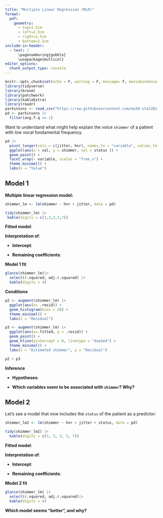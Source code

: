 ```yaml
---
title: "Multiple Linear Regression (MLR)"
format: 
  pdf:
    geometry:
      - top=2.5cm
      - left=2.5cm
      - right=2.5cm
      - bottom=2.5cm
include-in-header:
  - text: |
      \pagenumbering{gobble}
      \usepackage{multicol}
editor_options: 
  chunk_output_type: console
---
```


\vspace{-2cm}

```r
knitr::opts_chunk$set(echo = F, warning = F, message= F, messabundance = F, fig.height = 2.25, fig.width = 4, fig.align = "center")
library(tidyverse)
library(broom)
library(patchwork)
library(kableExtra)
library(readr)
parkinsons <- read_csv("https://raw.githubusercontent.com/midd-stat201-spring2025/midd-stat201-spring2025.github.io/refs/heads/main/data/parkinsons.csv")
pd <- parkinsons |>
  filter(avg.f.q == 1)
```

Want to understand what might help explain the voice `shimmer` of a patient with low vocal fundamental frequency.

```r
pd |>
  pivot_longer(cols = c(jitter, hnr), names_to = "variable", values_to = "val") |>
  ggplot(aes(x = val, y = shimmer, col = status )) +
  geom_point() +
  facet_wrap(~ variable, scales = "free_x") +
  theme_minimal() +
  labs(x = "Value")
```

## Model 1

**Multiple linear regression model:** \vspace{1.5cm}

```r
shimmer_lm <- lm(shimmer ~ hnr + jitter, data = pd) 
```

```r
tidy(shimmer_lm) |> 
 kable(digits = c(3,3,3,3,7))
```


**Fitted model**: \vspace{1.5cm}

**Interpretation of**:

-   **Intercept**: \vspace{3cm}

-   **Remaining coefficients**: \vspace{5cm}

**Model 1 fit**

```r
glance(shimmer_lm)|>
  select(r.squared, adj.r.squared) |>
  kable(digits = 4)
```

**Conditions**

```r
p2 <- augment(shimmer_lm) |>
  ggplot(aes(x= .resid)) + 
  geom_histogram(bins = 20) +
  theme_minimal() +
  labs(x = "Residual")

p3 <- augment(shimmer_lm) |>
  ggplot(aes(x=.fitted, y = .resid)) + 
  geom_point() +
  geom_hline(yintercept = 0, linetype = "dashed") +
  theme_minimal() +
  labs(x = "Estimated shimmer", y = "Residual")
```

```r
p2 + p3
```


**Inference**

-   **Hypotheses**: \vspace{3cm}

-   **Which variables seem to be associated with `shimmer`? Why?** \vspace{3cm}

## Model 2

Let's see a model that now includes the `status` of the patient as a predictor:

```r
shimmer_lm2 <- lm(shimmer ~ hnr + jitter + status, data = pd)
```

```r
tidy(shimmer_lm2) |>
  kable(digits = c(3, 3, 3, 3, 7))
```

**Fitted model**: \vspace{1.5cm}

**Interpretation of**:

-   **Intercept**: \vspace{2cm}

-   **Remaining coefficients**: \vspace{5.5cm}

**Model 2 fit**

```r
glance(shimmer_lm) |>
  select(r.squared, adj.r.squared)|>
  kable(digits = 4)
```

**Which model seems "better", and why?**


